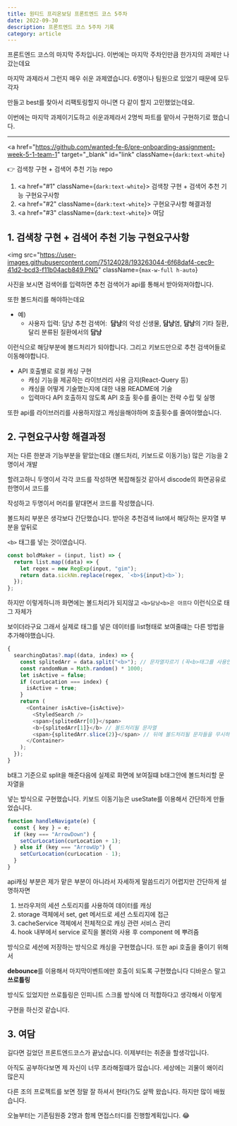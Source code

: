 ---
title: 원티드 프리온보딩 프론트엔드 코스 5주차
date: 2022-09-30
description: 프론트엔드 코스 5주차 기록
category: article
---

프론트엔드 코스의 마지막 주차입니다. 이번에는 마지막 주차인만큼 한가지의 과제만 나갔는데요

마지막 과제라서 그런지 매우 쉬운 과제였습니다. 6명이나 팀원으로 있었기 때문에 모두 각자

만들고 best를 찾아서 리팩토링할지 아니면 다 같이 할지 고민했었는데요.

이번에는 마지막 과제이기도하고 쉬운과제라서 2명씩 파트를 맡아서 구현하기로 했습니다.

---

<a
  href="https://github.com/wanted-fe-6/pre-onboarding-assignment-week-5-1-team-1"
  target="_blank"
  id="link"
  className={`dark:text-white`}
>
  👉 검색창 구현 + 검색어 추천 기능 repo
</a>

1. <a href="#1" className={`dark:text-white`}>
     검색창 구현 + 검색어 추천 기능 구현요구사항
   </a>
2. <a href="#2" className={`dark:text-white`}>
     구현요구사항 해결과정
   </a>
3. <a href="#3" className={`dark:text-white`}>
     여담
   </a>

<h2 id="1" className={`dark:text-white`}>
  1. 검색창 구현 + 검색어 추천 기능 구현요구사항
</h2>

<img
  src="https://user-images.githubusercontent.com/75124028/193263044-6f68daf4-cec9-41d2-bcd3-f11b04acb849.PNG"
  className={`max-w-full h-auto`}
></img>

사진을 보시면 검색어를 입력하면 추천 검색어가 api를 통해서 받아와져야합니다.

또한 볼드처리를 해야하는데요

- 예)
  - 사용자 입력: 담낭
    추천 검색어:  <b>담낭</b>의 악성 신생물,
    <b>담낭</b>염,
    <b>담낭</b>의 기타 질환, 달리 분류된 질환에서의 <b>담낭</b>

이런식으로 해당부분에 볼드처리가 되야합니다. 그리고 키보드만으로 추천 검색어들로 이동해야합니다.

- API 호출별로 로컬 캐싱 구현
  - 캐싱 기능을 제공하는 라이브러리 사용 금지(React-Query 등)
  - 캐싱을 어떻게 기술했는지에 대한 내용 README에 기술
  - 입력마다 API 호출하지 않도록 API 호출 횟수를 줄이는 전략 수립 및 실행

또한 api를 라이브러리를 사용하지않고 캐싱을해야하며 호출횟수를 줄여야했습니다.

<h2 id="2" className={`dark:text-white`}>
  2. 구현요구사항 해결과정
</h2>

저는 다른 한분과 기능부분을 맡았는데요 (볼드처리, 키보드로 이동기능) 많은 기능을 2명이서 개발

할려고하니 두명이서 각각 코드를 작성하면 복잡해질것 같아서 discode의 화면공유로 한명이서 코드를

작성하고 두명이서 머리를 맡대면서 코드를 작성했습니다.

볼드처리 부분은 생각보다 간단했습니다. 받아온 추천검색 list에서 해당하는 문자열 부분을 앞뒤로

`<b>` 태그를 넣는 것이였습니다.

```js showLineNumbers
const boldMaker = (input, list) => {
  return list.map((data) => {
    let regex = new RegExp(input, "gim");
    return data.sickNm.replace(regex, `<b>${input}<b>`);
  });
};
```

하지만 이렇게하니까 화면에는 볼드처리가 되지않고 `<b>담낭<b>은 아프다` 이런식으로 태그 자체가

보이더라구요 그래서 실제로 태그를 넣은 데이터를 list형태로 보여줄떄는 다른 방법을 추가해야했습니다.

```js showLineNumbers
{
  searchingDatas?.map((data, index) => {
    const splitedArr = data.split("<b>"); // 문자열자르기 (꼭<b>태그를 사용안해도됩니다)
    const randomNum = Math.random() * 1000;
    let isActive = false;
    if (curLocation === index) {
      isActive = true;
    }
    return (
      <Container isActive={isActive}>
        <StyledSearch />
        <span>{splitedArr[0]}</span>
        <b>{splitedArr[1]}</b> // 볼드처리될 문자열
        <span>{splitedArr.slice(2)}</span> // 뒤에 볼드처리될 문자들을 무시하기위함
      </Container>
    );
  });
}
```

b태그 기준으로 split을 해준다음에 실제로 화면에 보여질떄 b태그안에 볼드처리할 문자열을

넣는 방식으로 구현했습니다. 키보드 이동기능은 useState를 이용해서 간단하게 만들었습니다.

```js showLineNumbers
function handleNavigate(e) {
  const { key } = e;
  if (key === "ArrowDown") {
    setCurLocation(curLocation + 1);
  } else if (key === "ArrowUp") {
    setCurLocation(curLocation - 1);
  }
}
```

api캐싱 부분은 제가 맡은 부분이 아니라서 자세하게 말씀드리기 어렵지만 간단하게 설명하자면

1. 브라우저의 세션 스토리지를 사용하여 데이터를 캐싱
2. storage 객체에서 set, get 메서드로 세션 스토리지에 접근
3. cacheService 객체에서 전체적으로 캐싱 관련 서비스 관리
4. hook 내부에서 service 로직을 불러와 사용 후 component 에 뿌려줌

방식으로 세션에 저장하는 방식으로 캐싱을 구현했습니다. 또한 api 호출을 줄이기 위해서

<b>debounce</b>를 이용해서 마지막이벤트에만 호출이 되도록 구현했습니다 디바운스
말고 <b>쓰로틀링</b>

방식도 있었지만 쓰로틀링은 인피니트 스크롤 방식에 더 적합하다고 생각해서 이렇게

구현을 하신것 같습니다.

<h2 id="3" className={`dark:text-white`}>
  3. 여담
</h2>

길다면 길었던 프론트엔드코스가 끝났습니다. 이제부터는 취준을 할생각입니다.

아직도 공부하다보면 제 자신이 너무 초라해질떄가 많습니다. 세상에는 괴물이 왜이리 많은지

다른 조의 프로젝트를 보면 정말 잘 하셔서 현타(?)도 살짝 왔습니다. 하지만 많이 배웠습니다.

오늘부터는 기존팀원중 2명과 함께 면접스터디를 진행할계획입니다. 😂
